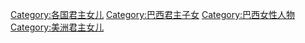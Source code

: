 [[Category:各国君主女儿|Category:各国君主女儿]]
[[Category:巴西君主子女|Category:巴西君主子女]]
[[Category:巴西女性人物|Category:巴西女性人物]]
[[Category:美洲君主女儿|Category:美洲君主女儿]]
